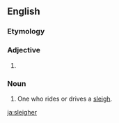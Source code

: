 ==English==

===Etymology===
{{suffix|sleigh|er|lang=en}}

===Adjective===
{{head|en|adjective comparative form}}

# {{en-comparative of|sleigh}}

===Noun===
{{en-noun}}

# One who rides or drives a [[sleigh]].

[[ja:sleigher]]